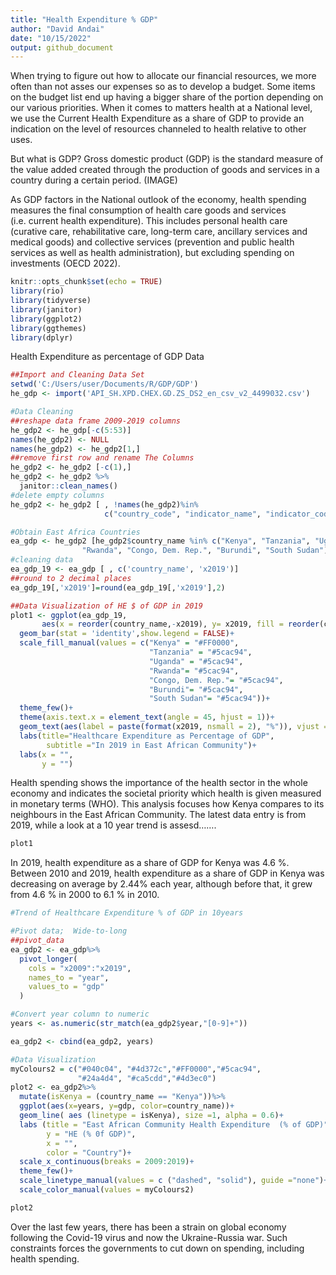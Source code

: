 ```yaml
---
title: "Health Expenditure % GDP"
author: "David Andai"
date: "10/15/2022"
output: github_document
---
```


When trying to figure out how to allocate our financial resources, we more often than not asses our expenses so as to develop a budget. Some items on the budget list end up having a bigger share of the portion depending on our various priorities. 
When it comes to matters health at a National level, we use the Current Health Expenditure as a share of GDP to provide an indication on the level of resources channeled to health relative to other uses.

But what is GDP?
Gross domestic product (GDP) is the standard measure of the value added created through the production of goods and services in a country during a certain period. 
(IMAGE)

As GDP factors in the National outlook of the economy, health spending measures the final consumption of health care goods and services (i.e. current health expenditure). This includes personal health care (curative care, rehabilitative care, long-term care, ancillary services and medical goods) and collective services (prevention and public health services as well as health administration), but excluding spending on investments (OECD 2022).

```r
knitr::opts_chunk$set(echo = TRUE)
library(rio)
library(tidyverse)
library(janitor)
library(ggplot2)
library(ggthemes)
library(dplyr)
```

Health Expenditure as percentage of GDP Data
```r
##Import and Cleaning Data Set
setwd('C:/Users/user/Documents/R/GDP/GDP')
he_gdp <- import('API_SH.XPD.CHEX.GD.ZS_DS2_en_csv_v2_4499032.csv')

#Data Cleaning
##reshape data frame 2009-2019 columns
he_gdp2 <- he_gdp[-c(5:53)]
names(he_gdp2) <- NULL
names(he_gdp2) <- he_gdp2[1,]
##remove first row and rename The Columns
he_gdp2 <- he_gdp2 [-c(1),]
he_gdp2 <- he_gdp2 %>%
  janitor::clean_names()
#delete empty columns
he_gdp2 <- he_gdp2 [ , !names(he_gdp2)%in%
                     c("country_code", "indicator_name", "indicator_code", "na", "x2020", "x2021")]

```


```r
#Obtain East Africa Countries
ea_gdp <- he_gdp2 [he_gdp2$country_name %in% c("Kenya", "Tanzania", "Uganda",
                "Rwanda", "Congo, Dem. Rep.", "Burundi", "South Sudan"),]
#cleaning data
ea_gdp_19 <- ea_gdp [ , c('country_name', 'x2019')]
##round to 2 decimal places
ea_gdp_19[,'x2019']=round(ea_gdp_19[,'x2019'],2)
```

```r
##Data Visualization of HE $ of GDP in 2019
plot1 <- ggplot(ea_gdp_19,
       aes(x = reorder(country_name,-x2019), y= x2019, fill = reorder(country_name,-x2019)))+
  geom_bar(stat = 'identity',show.legend = FALSE)+
  scale_fill_manual(values = c("Kenya" = "#FF0000",
                               "Tanzania" = "#5cac94",
                               "Uganda" = "#5cac94",
                               "Rwanda"= "#5cac94", 
                               "Congo, Dem. Rep."= "#5cac94", 
                               "Burundi"= "#5cac94",
                               "South Sudan"= "#5cac94"))+
  theme_few()+
  theme(axis.text.x = element_text(angle = 45, hjust = 1))+
  geom_text(aes(label = paste(format(x2019, nsmall = 2), "%")), vjust = -0.2)+
  labs(title="Healthcare Expenditure as Percentage of GDP", 
        subtitle ="In 2019 in East African Community")+
  labs(x = "",
       y = "")
```
Health spending shows the importance of the health sector in the whole economy and indicates the societal priority which health is given measured in monetary terms (WHO). This analysis focuses how Kenya compares to its neighbours in the East African Community. The latest data entry is from 2019, while a look at a 10 year trend is assesd....... 
```r
plot1
```

In 2019, health expenditure as a share of GDP for Kenya was 4.6 %. Between 2010 and 2019, health expenditure as a share of GDP in Kenya was decreasing on average by 2.44% each year, although before that, it grew from 4.6 % in 2000 to 6.1 % in 2010.

```r
#Trend of Healthcare Expenditure % of GDP in 10years

#Pivot data;  Wide-to-long
##pivot_data
ea_gdp2 <- ea_gdp%>%
  pivot_longer(
    cols = "x2009":"x2019",
    names_to = "year",
    values_to = "gdp"
  )

#Convert year column to numeric
years <- as.numeric(str_match(ea_gdp2$year,"[0-9]+"))

ea_gdp2 <- cbind(ea_gdp2, years)
```

```r
#Data Visualization
myColours2 = c("#040c04", "#4d372c","#FF0000","#5cac94",
               "#24a4d4", "#ca5cdd","#4d3ec0")
plot2 <- ea_gdp2%>%
  mutate(isKenya = (country_name == "Kenya"))%>%
  ggplot(aes(x=years, y=gdp, color=country_name))+
  geom_line( aes (linetype = isKenya), size =1, alpha = 0.6)+
  labs (title = "East African Community Health Expenditure  (% of GDP)",
        y = "HE (% 0f GDP)",
        x = "",
        color = "Country")+
  scale_x_continuous(breaks = 2009:2019)+
  theme_few()+
  scale_linetype_manual(values = c ("dashed", "solid"), guide ="none")+
  scale_color_manual(values = myColours2)
```

```r
plot2
```
Over the last few years, there has been a strain on global economy following the Covid-19 virus and now the Ukraine-Russia war. Such constraints forces the governments to cut down on spending, including health spending.